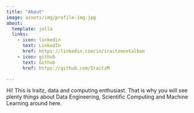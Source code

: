 ```yaml
---
title: "About"
image: assets/img/profile-img.jpg
about:
  template: jolla
  links:
    - icon: linkedin
      text: LinkedIn
      href: https://linkedin.com/in/iraitzmontalban
    - icon: github
      text: Github
      href: https://github.com/IraitzM

---
```


Hi! This is Iraitz, data and computing enthusiast. That is why you will see plenty things about Data Engineering, Scientific Computing and Machine Learning around here.
